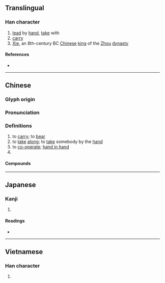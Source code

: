 {{character info/new}}
{{also|携}}
==Translingual==
{{wikipedia|Xie of Zhou}}

===Han character===
{{Han char|rn=64|rad=手|as=18|sn=21|four=52027|canj=QUOB|ids=⿰扌巂}}

# [[lead]] by [[hand]], [[take]] with
# [[carry]]
# [[w:Xie of Zhou|Xie]], an 8th-century BC [[Chinese]] [[king]] of the [[Zhou]] [[dynasty]]

====References====
* {{Han ref|kx=0463.310|dkj=13008|dj=0812.330|hdz=31987.050|uh=651C|ud=25884|bh=C4E2|bd=50402}}

----

==Chinese==
{{zh-forms|s=携|alt=携}}

===Glyph origin===
{{Han etym}}

===Pronunciation===
{{zh-pron
|m=携
|c=kwai4
|h=pfs=
|md=
|mn=hê
|w=
|mc=y
|oc=y
|cat=
}}

===Definitions===
{{zh-hanzi}}

# to [[carry]]; to [[bear]]
# to [[take]] [[along]]; to [[take]] somebody by the [[hand]]
# to [[co-operate]]; [[hand in hand]]
# {{w|Emperor Xie}}

====Compounds====
{{zh-der|攜帶|攜帶品}}

----

==Japanese==

===Kanji===
{{ja-kanji|grade=|rs=手18}}

# {{defn|lang=ja|sort=手18}}

====Readings====
* {{ja-readings|goon=[[え]] (e)|kanon=[[けい]] (kei)|kun=[[たずさえる]] (tazusaeru)}}

----

==Vietnamese==

===Han character===
{{vi-hantu|rs=手18|huề}}

# {{defn|lang=vi|sort=手18}}